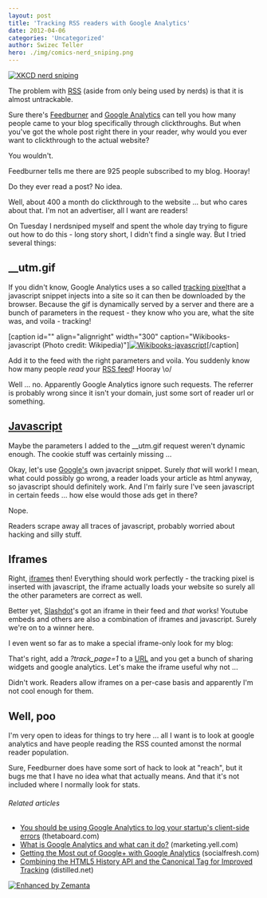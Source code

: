 ```yaml
---
layout: post
title: 'Tracking RSS readers with Google Analytics'
date: 2012-04-06
categories: 'Uncategorized'
author: Swizec Teller
hero: ./img/comics-nerd_sniping.png
---
```

[![XKCD nerd sniping](./img/comics-nerd_sniping.png "XKCD nerd sniping")](http://xkcd.com)



The problem with [RSS](http://en.wikipedia.org/wiki/RSS "RSS") (aside from only being used by nerds) is that it is almost untrackable.



Sure there's [Feedburner](http://www.feedburner.com/ "FeedBurner") and [Google Analytics](http://www.google.com/analytics "Google Analytics") can tell you how many people came to your blog specifically through clickthroughs. But when you've got the whole post right there in your reader, why would you ever want to clickthrough to the actual website?



You wouldn't.



Feedburner tells me there are 925 people subscribed to my blog. Hooray!



Do they ever read a post? No idea.



Well, about 400 a month do clickthrough to the website ... but who cares about that. I'm not an advertiser, all I want are readers!



On Tuesday I nerdsniped myself and spent the whole day trying to figure out how to do this - long story short, I didn't find a single way. But I tried several things:

## \_\_utm.gif

If you didn't know, Google Analytics uses a so called [tracking pixel](http://en.wikipedia.org/wiki/Web_bug "Web bug")that a javascript snippet injects into a site so it can then be downloaded by the browser. Because the gif is dynamically served by a server and there are a bunch of parameters in the request - they know who you are, what the site was, and voila - tracking!



\[caption id="" align="alignright" width="300" caption="Wikibooks-javascript (Photo credit: Wikipedia)"][![Wikibooks-javascript](./img/wikipedia-commons-thumb-8-80-Wikibooks-javascript.png-300px-Wikibooks-javascript.png "Wikibooks-javascript")](http://commons.wikipedia.org/wiki/File:Wikibooks-javascript.png)\[/caption]



Add it to the feed with the right parameters and voila. You suddenly know how many people _read_ your [RSS feed](http://en.wikipedia.org/wiki/RSS "RSS")! Hooray \\o/



Well ... no. Apparently Google Analytics ignore such requests. The referrer is probably wrong since it isn't your domain, just some sort of reader url or something.

## [Javascript](http://en.wikipedia.org/wiki/JavaScript "JavaScript")

Maybe the parameters I added to the \_\_utm.gif request weren't dynamic enough. The cookie stuff was certainly missing ...



Okay, let's use [Google's](http://google.com "Google") own javacript snippet. Surely _that_ will work! I mean, what could possibly go wrong, a reader loads your article as html anyway, so javascript should definitely work. And I'm fairly sure I've seen javascript in certain feeds ... how else would those ads get in there?



Nope.



Readers scrape away all traces of javascript, probably worried about hacking and silly stuff.

## Iframes

Right, [iframes](http://en.wikipedia.org/wiki/HTML_element "HTML element") then! Everything should work perfectly - the tracking pixel is inserted with javascript, the iframe actually loads your website so surely all the other parameters are correct as well.



Better yet, [Slashdot](http://slashdot.org/ "Slashdot")'s got an iframe in their feed and _that_ works! Youtube embeds and others are also a combination of iframes and javascript. Surely we're on to a winner here.



I even went so far as to make a special iframe-only look for my blog:





That's right, add a _?track_page=1_ to a [URL](http://en.wikipedia.org/wiki/Uniform_Resource_Locator "Uniform Resource Locator") and you get a bunch of sharing widgets and google analytics. Let's make the iframe useful why not ...



Didn't work. Readers allow iframes on a per-case basis and apparently I'm not cool enough for them.

## Well, poo

I'm very open to ideas for things to try here ... all I want is to look at google analytics and have people reading the RSS counted amonst the normal reader population.



Sure, Feedburner does have some sort of hack to look at "reach", but it bugs me that I have no idea what that actually means. And that it's not included where I normally look for stats.

###### Related articles

- [You should be using Google Analytics to log your startup's client-side errors](http://www.thetaboard.com/blog/client-side-error-logging-with-google-analytics?r=378) (thetaboard.com)
- [What is Google Analytics and what can it do?](http://marketing.yell.com/web-design/what-is-google-analytics-and-what-can-it-do/) (marketing.yell.com)
- [Getting the Most out of Google+ with Google Analytics](http://socialfresh.com/google-plus-google-analytics/) (socialfresh.com)
- [Combining the HTML5 History API and the Canonical Tag for Improved Tracking](http://www.distilled.net/blog/seo/combining-the-html5-history-api-and-the-canonical-tag-for-improved-tracking/) (distilled.net)

[![Enhanced by Zemanta](http://img.zemanta.com/zemified_e.png?x-id=d8d70dfa-fcc1-441e-9c80-25b7125a9323)](http://www.zemanta.com/ "Enhanced by Zemanta")